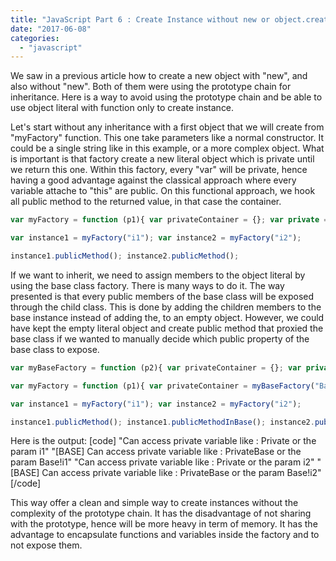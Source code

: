 ```yaml
---
title: "JavaScript Part 6 : Create Instance without new or object.create (Functional Approach)"
date: "2017-06-08"
categories: 
  - "javascript"
---
```


We saw in a previous article how to create a new object with "new", and also without "new". Both of them were using the prototype chain for inheritance. Here is a way to avoid using the prototype chain and be able to use object literal with function only to create instance.

Let's start without any inheritance with a first object that we will create from "myFactory" function. This one take parameters like a normal constructor. It could be a single string like in this example, or a more complex object. What is important is that factory create a new literal object which is private until we return this one. Within this factory, every "var" will be private, hence having a good advantage against the classical approach where every variable attache to "this" are public. On this functional approach, we hook all public method to the returned value, in that case the container.

```typescript
var myFactory = function (p1){ var privateContainer = {}; var private = "Private"; privateContainer.publicMethod = function(){console.log("Can access private variable like : " + private1 + " or the param " + p1)}; return privateContainer; }

var instance1 = myFactory("i1"); var instance2 = myFactory("i2");

instance1.publicMethod(); instance2.publicMethod(); 
``` 


If we want to inherit, we need to assign members to the object literal by using the base class factory. There is many ways to do it. The way presented is that every public members of the base class will be exposed through the child class. This is done by adding the children members to the base instance instead of adding the, to an empty object. However, we could have kept the empty literal object and create public method that proxied the base class if we wanted to manually decide which public property of the base class to expose.

```typescript
var myBaseFactory = function (p2){ var privateContainer = {}; var private = "PrivateBase"; privateContainer.publicMethodInBase = function(){console.log("\[BASE\] Can access private variable like : " + private + " or the param " + p2)}; return privateContainer; }

var myFactory = function (p1){ var privateContainer = myBaseFactory("Base!" + p1); var private = "Private"; privateContainer.publicMethod = function(){console.log("Can access private variable like : " + private + " or the param " + p1)}; return privateContainer; }

var instance1 = myFactory("i1"); var instance2 = myFactory("i2");

instance1.publicMethod(); instance1.publicMethodInBase(); instance2.publicMethod(); instance2.publicMethodInBase(); 
``` 


Here is the output: \[code\] "Can access private variable like : Private or the param i1" "\[BASE\] Can access private variable like : PrivateBase or the param Base!i1" "Can access private variable like : Private or the param i2" "\[BASE\] Can access private variable like : PrivateBase or the param Base!i2" \[/code\]

This way offer a clean and simple way to create instances without the complexity of the prototype chain. It has the disadvantage of not sharing with the prototype, hence will be more heavy in term of memory. It has the advantage to encapsulate functions and variables inside the factory and to not expose them.

